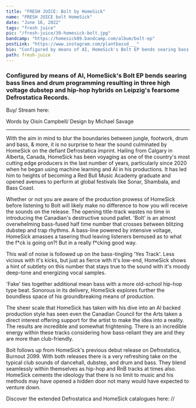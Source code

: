 ---
title: "FRESH JUICE: Bolt by HomeSick"
name: "FRESH JUICE bolt HomeSick"
date: "June 16, 2022"
tags: "fresh juice"
pic: "/fresh-juice/39-homesick-bolt.jpg"
bandcamp: "https://homesick89.bandcamp.com/album/bolt-ep"
postLink: "https://www.instagram.com/plantbassd___"
bio: "Configured by means of AI, HomeSick's Bolt EP bends searing bass lines and drum programming resulting in three high voltage dubstep and hip-hop hybrids on Leipzig's fearsome Defrostatica Records"
path: fresh-juice
---

### Configured by means of AI, HomeSick's Bolt EP bends searing bass lines and drum programming resulting in three high voltage dubstep and hip-hop hybrids on Leipzig's fearsome Defrostatica Records.

Buy/ Stream here: <HoverLink url="homesick89.bandcamp.com/album/bolt-ep" external inline />

<Picture src="/fresh-juice/39-homesick.jpg" alt="bolt album art" size={1200} />

<p className="smallText">Words by Oisín Campbell/ Design by Michael Savage</p>

<hr />

With the aim in mind to blur the boundaries between jungle, footwork, drum and bass, & more, it is no surprise to hear the sound culminated by HomeSick on the defiant Defrostatica imprint. Hailing from Calgary in Alberta, Canada, HomeSick has been voyaging as one of the country's most cutting edge producers in the last number of years, particularly since 2020 when he began using machine learning and AI in his productions. It has led him to heights of becoming a Red Bull Music Academy graduate and opened avenues to perform at global festivals like Sonar, Shambala, and Bass Coast.

Whether or not you are aware of the production prowess of HomeSick before listening to Bolt will likely make no difference to how you will receive the sounds on the release. The opening title-track wastes no time in introducing the Canadian's destructive sound pallet. 'Bolt' is an almost overwhelming bass-fused half time number that crosses between blitzing dubstep and trap rhythms. A bass-line powered by intensive voltage, HomeSick amasses a tasering thud leaving listeners bemused as to what the f\*ck is going on?! But in a really f\*cking good way.

<Picture src="/fresh-juice/39-cover.jpg" alt="homesick cover pic" size={1200} />

This wall of noise is followed up on the bass-tingling 'Yes Track'. Less vicious with it's kicks, but just as fierce with it's low-end, HomeSick shows a hint of subtlety on this number that stays true to the sound with it's moody deep-tone and energizing vocal samples.

'Fake' ties together additional mean bass with a more old-school hip-hop type beat. Sonorous in its delivery, HomeSick explores further the boundless space of his groundbreaking means of production.

The sheer scale that HomeSick has taken with his dive into an AI backed production style has seen even the Canadian Council for the Arts taken a direct interest offering support for the artist to make the idea into a reality. The results are incredible and somewhat frightening. There is an incredible energy within these tracks considering how bass-reliant they are and they are more than club-friendly.

Bolt follows up from HomeSick's previous debut release on Defrostatica, Burnout 2099. With both releases there is a very refreshing take on the typical club sounds of dancehall, dubstep, and drum and bass. They blend seamlessly within themselves as hip-hop and RnB tracks at times also. HomeSick cements the ideology that there is no limit to music and his methods may have opened a hidden door not many would have expected to venture down.

Discover the extended Defrostatica and HomeSick catalogues here: <HoverLink url="homesick89.bandcamp.com/music" external inline /> // <HoverLink url="defrostatica.bandcamp.com" external inline />
